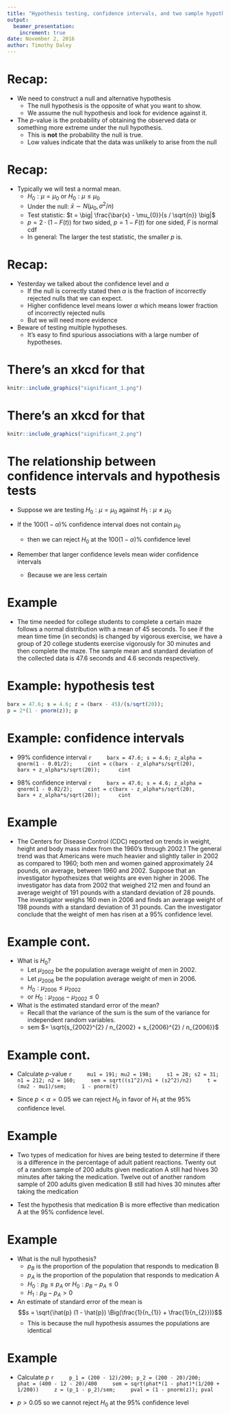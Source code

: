 ```yaml
---
title: "Hypothesis testing, confidence intervals, and two sample hypothesis tests"
output:
  beamer_presentation:
    increment: true
date: November 2, 2016
author: Timothy Daley
---
```


# Recap: 

- We need to construct a null and alternative hypothesis
    - The null hypothesis is the opposite of what you want to show.
    - We assume the null hypothesis and look for evidence against it.

- The $p$-value is the probability of obtaining the observed data or something more extreme under the null hypothesis.
    - This is **not** the probability the null is true.
    - Low values indicate that the data was unlikely to arise from the null
    
# Recap:

- Typically we will test a normal mean.
    - $H_{0}: \mu = \mu_{0}$ or $H_{0}: \mu \leq \mu_{0}$
    - Under the null: $\bar{x} \sim N(\mu_{0}, \sigma^{2} / n)$
    - Test statistic: $t = \big| \frac{\bar{x} - \mu_{0}}{s / \sqrt{n}} \big|$
    - $p = 2 \cdot (1 - F(t))$ for two sided, $p = 1 - F(t)$ for one sided, $F$ is normal cdf
    - In general: The larger the test statistic, the smaller $p$ is. 
    

# Recap:

- Yesterday we talked about the confidence level and $\alpha$
    - If the null is correctly stated then $\alpha$ is the fraction of incorrectly rejected nulls that we can expect.
    - Higher confidence level means lower $\alpha$ which means lower fraction of incorrectly rejected nulls
    - But we will need more evidence
    
- Beware of testing multiple hypotheses.
    - It's easy to find spurious associations with a large number of hypotheses.

# There's an xkcd for that

```r
knitr::include_graphics("significant_1.png")
```

# There's an xkcd for that

```r
knitr::include_graphics("significant_2.png")
```

# The relationship between confidence intervals and hypothesis tests

- Suppose we are testing $H_{0}: \mu = \mu_{0}$ against $H_{1}: \mu \neq \mu_{0}$

- If the $100 (1 - \alpha) \%$ confidence interval does not contain $\mu_{0}$
    - then we can reject $H_{0}$ at the $100 (1 - \alpha) \%$ confidence level
    
- Remember that larger confidence levels mean wider confidence intervals
    - Because we are less certain
    
# Example 

- The time needed for college students to complete a certain maze follows a normal distribution with a mean of 45 seconds. To see if the mean time time  (in seconds) is changed by vigorous exercise, we have a group of 20 college students exercise vigorously for 30 minutes and then complete the maze.  The sample mean and standard deviation of the collected data is 47.6 seconds and 4.6 seconds respectively. 

# Example: hypothesis test

```r
barx = 47.6; s = 4.6; z = (barx - 45)/(s/sqrt(20));
p = 2*(1 - pnorm(z)); p
```
    
# Example: confidence intervals

- $99 \%$ confidence interval
    ```r
    barx = 47.6; s = 4.6; z_alpha = qnorm(1 - 0.01/2);
    cint = c(barx - z_alpha*s/sqrt(20), 
             barx + z_alpha*s/sqrt(20)); 
    cint
    ```

- $98 \%$ confidence interval
    ```r
    barx = 47.6; s = 4.6; z_alpha = qnorm(1 - 0.02/2);
    cint = c(barx - z_alpha*s/sqrt(20), 
             barx + z_alpha*s/sqrt(20)); 
    cint
    ```
    
# Example 

-  The Centers for Disease Control (CDC) reported on trends in weight, height and body mass index from the 1960's through 2002.1 The general trend was that Americans were much heavier and slightly taller in 2002 as compared to 1960; both men and women gained approximately 24 pounds, on average, between 1960 and 2002. Suppose that an investigator hypothesizes that weights are even higher in 2006.  The investigator has data from 2002 that weighed 212 men and found an average weight of 191 pounds with a standard deviation of 28 pounds.  The investigator weighs 160 men in 2006 and finds an average weight of 198 pounds with a standard deviation of 31 pounds.  Can the investigator conclude that the weight of men has risen at a $95 \%$ confidence level.

# Example cont.

- What is $H_{0}$?
    - Let $\mu_{2002}$ be the population average weight of men in 2002.
    - Let $\mu_{2006}$ be the population average weight of men in 2006.
    - $H_{0}: \mu_{2006} \leq \mu_{2002}$ 
    - or $H_{0}: \mu_{2006} - \mu_{2002} \leq 0$
    
- What is the estimated standard error of the mean?
    - Recall that the variance of the sum is the sum of the variance for independent random variables.
    - sem $= \sqrt{s_{2002}^{2} / n_{2002} + s_{2006}^{2} / n_{2006}}$
    
# Example cont.

- Calculate $p$-value
    ```r
    mu1 = 191; mu2 = 198;
    s1 = 28; s2 = 31;
    n1 = 212; n2 = 160;
    sem = sqrt((s1^2)/n1 + (s2^2)/n2)
    t = (mu2 - mu1)/sem;
    1 - pnorm(t)
    ```
    
- Since $p < \alpha = 0.05$ we can reject $H_{0}$ in favor of $H_{1}$ at the $95 \%$ confidence level.

    
# Example

- Two types of medication for hives are being tested to determine if there is a difference in the percentage of adult patient reactions. Twenty out of a random sample of 200 adults given medication A still had hives 30 minutes after taking the medication. Twelve out of another random sample of 200 adults given medication B still had hives 30 minutes after taking the medication

- Test the hypothesis that medication B is more effective than medication A at the $95 \%$ confidence level.

# Example

- What is the null hypothesis?
    - $p_{B}$ is the proportion of the population that responds to medication B
    - $p_{A}$ is the proportion of the population that responds to medication A
    - $H_{0}:p_{B} \leq p_{A}$ or $H_{0}: p_{B} - p_{A} \leq 0$
    - $H_{1}: p_{B} - p_{A} > 0$

- An estimate of standard error of the mean is $$s = \sqrt{\hat{p} (1 - \hat{p}) \Big(\frac{1}{n_{1}} + \frac{1}{n_{2}})}$$
    - This is because the null hypothesis assumes the populations are identical
    
# Example

- Calculate $p$
    ```r
    p_1 = (200 - 12)/200; p_2 = (200 - 20)/200; 
    phat = (400 - 12 - 20)/400
    sem = sqrt(phat*(1 - phat)*(1/200 + 1/200))
    z = (p_1 - p_2)/sem;
    pval = (1 - pnorm(z)); pval
    ```

- $p > 0.05$ so we cannot reject  $H_{0}$ at the $95 \%$ confidence level